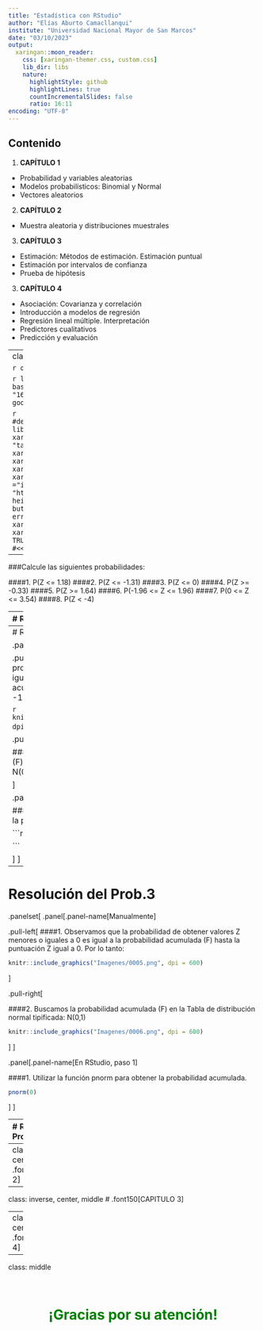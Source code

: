 ```yaml
---
title: "Estadística con RStudio"
author: "Elías Aburto Camacllanqui"
institute: "Universidad Nacional Mayor de San Marcos"
date: "03/10/2023"
output: 
  xaringan::moon_reader:
    css: [xaringan-themer.css, custom.css]
    lib_dir: libs
    nature:
      highlightStyle: github
      highlightLines: true
      countIncrementalSlides: false
      ratio: 16:11
encoding: "UTF-8"
---
```

## Contenido

1. **CAPÍTULO 1** 
 * Probabilidad y variables aleatorias
 * Modelos probabilísticos: Binomial y Normal
 * Vectores aleatorios
 
2. **CAPÍTULO 2**
 * Muestra aleatoria y distribuciones muestrales
 
3. **CAPÍTULO 3**
 * Estimación: Métodos de estimación. Estimación puntual
 * Estimación por intervalos de confianza
 * Prueba de hipótesis
 
3. **CAPÍTULO 4**
 * Asociación: Covarianza y correlación
 * Introducción a modelos de regresión
 * Regresión lineal múltiple. Interpretación
 * Predictores cualitativos
 * Predicción y evaluación

---
class: inverse, center, middle
# .font150[CAPITULO 1]



```r
options(htmltools.dir.version = FALSE)
```

```r
library(xaringanthemer)
style_mono_accent(
  base_color       =  "#2a9905",
  padding          = "16px 50px 12px 50px",
  code_font_google = google_font("Fira Mono")
)
```

```r
#devtools::install_github("gadenbuie/xaringanExtra")
library(xaringanExtra)
xaringanExtra::use_xaringan_extra(c("tile_view", "tachyons", "panelset"))
xaringanExtra::use_tile_view()
xaringanExtra::use_editable()
xaringanExtra::use_scribble()
xaringanExtra::use_logo(
  image_url ="imagenes/logo.png", 
  link_url = "https://medicionpsicologica.com",
  width = 120, 
  height = 120
  )
xaringanExtra::use_clipboard(
  button_text = "Copiar",
  success_text = "Copiado",
  error_text = "Presiona Ctrl+C para copiar"
)
xaringanExtra::use_fit_screen()
xaringanExtra::use_extra_styles(
  hover_code_line = TRUE,          #<<
  mute_unhighlighted_code = FALSE  #<<
)
```

---

###Calcule las siguientes probabilidades:

####1. P(Z <= 1.18)
####2. P(Z <= -1.31)
####3. P(Z <= 0)
####4. P(Z >= -0.33)
####5. P(Z >= 1.64)
####6. P(-1.96 <= Z <= 1.96)
####7. P(0 <= Z <= 3.54)
####8. P(Z < -4)

---
# Resolución del Prob.1

.panelset[
.panel[.panel-name[Manualmente]

.pull-left[
####1. Observamos que la probabilidad de obtener valores Z menores o iguales a 1.18 es igual a la probabilidad acumulada (F) hasta la puntuación Z igual a 1.18. Por lo tanto:

```r
knitr::include_graphics("Imagenes/0002.png", dpi = 600)
```
]


.pull-right[

####2. Buscamos la probabilidad acumulada (F) en la Tabla de distribución normal tipificada: N(0,1)
```r
knitr::include_graphics("Imagenes/0001.png", dpi = 600)
```
]

]

.panel[.panel-name[En RStudio, paso 1]

####1. Utilizar la función pnorm para obtener la probabilidad acumulada.

```r

pnorm(1.18)

```

]

]


---
# Resolución del Prob.2

.panelset[
.panel[.panel-name[Manualmente]

.pull-left[
####1. Observamos que la probabilidad de obtener valores Z menores o iguales a -1.31 es igual a la probabilidad acumulada (F) hasta la puntuación Z igual a -1.31. Por lo tanto:

```r
knitr::include_graphics("Imagenes/0003.png", dpi = 600)
```
]


.pull-right[

####2. Buscamos la probabilidad acumulada (F) en la Tabla de distribución normal tipificada: N(0,1)
```r
knitr::include_graphics("Imagenes/0004.png", dpi = 600)
```
]

]

.panel[.panel-name[En RStudio, paso 1]

####1. Utilizar la función pnorm para obtener la probabilidad acumulada.

```r

pnorm(-1.31)

```

]
]

---
# Resolución del Prob.3

.panelset[
.panel[.panel-name[Manualmente]

.pull-left[
####1. Observamos que la probabilidad de obtener valores Z menores o iguales a 0 es igual a la probabilidad acumulada (F) hasta la puntuación Z igual a 0. Por lo tanto:

```r
knitr::include_graphics("Imagenes/0005.png", dpi = 600)
```
]


.pull-right[

####2. Buscamos la probabilidad acumulada (F) en la Tabla de distribución normal tipificada: N(0,1)
```r
knitr::include_graphics("Imagenes/0006.png", dpi = 600)
```
]
]

.panel[.panel-name[En RStudio, paso 1]

####1. Utilizar la función pnorm para obtener la probabilidad acumulada.

```r

pnorm(0)

```

]
]


---
# Resolución del Prob.4

.panelset[
.panel[.panel-name[Manualmente]

.pull-left[
####1. Observamos que la probabilidad de obtener valores Z mayores o iguales a -0.33 es igual a la probabilidad total (la cual es 1) menos la probabilidad acumulada (F) hasta la puntuación Z -0.33. Por lo tanto:

```r
knitr::include_graphics("Imagenes/0007.png", dpi = 600)
```
]


.pull-right[

####2. Buscamos la probabilidad acumulada (F) en la Tabla de distribución normal tipificada: N(0,1)
```r
knitr::include_graphics("Imagenes/0008.png", dpi = 600)
```
]

]

.panel[.panel-name[En RStudio, paso 1]

####1. Utilizar la función pnorm para obtener la probabilidad acumulada.

```r

1 - pnorm(-0.33)

```

]
]




---
class: inverse, center, middle
# .font150[CAPITULO 2]

---

class: inverse, center, middle
# .font150[CAPITULO 3]

---
class: inverse, center, middle
# .font150[CAPITULO 4]

---

class: middle

<br>
<center>
<h1>
<span style="color:green">¡Gracias por su atención!</span>
<h1>
</center>
<br>


